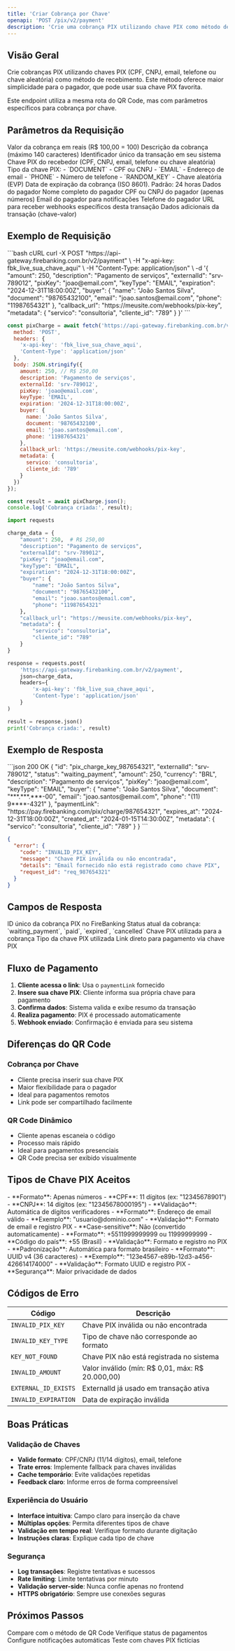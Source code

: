 ```yaml
---
title: 'Criar Cobrança por Chave'
openapi: 'POST /pix/v2/payment'
description: 'Crie uma cobrança PIX utilizando chave PIX como método de pagamento'
---
```


## Visão Geral

Crie cobranças PIX utilizando chaves PIX (CPF, CNPJ, email, telefone ou chave aleatória) como método de recebimento. Este método oferece maior simplicidade para o pagador, que pode usar sua chave PIX favorita.

<Info>
  Este endpoint utiliza a mesma rota do QR Code, mas com parâmetros específicos para cobrança por chave.
</Info>

## Parâmetros da Requisição

<ParamField body="amount" type="integer" required>
  Valor da cobrança em reais (R$ 100,00 = 100)
</ParamField>

<ParamField body="description" type="string" required>
  Descrição da cobrança (máximo 140 caracteres)
</ParamField>

<ParamField body="externalId" type="string" required>
  Identificador único da transação em seu sistema
</ParamField>

<ParamField body="pixKey" type="string" required>
  Chave PIX do recebedor (CPF, CNPJ, email, telefone ou chave aleatória)
</ParamField>

<ParamField body="keyType" type="string" required>
  Tipo da chave PIX:
  - `DOCUMENT` - CPF ou CNPJ
  - `EMAIL` - Endereço de email
  - `PHONE` - Número de telefone
  - `RANDOM_KEY` - Chave aleatória (EVP)
</ParamField>

<ParamField body="expiration" type="string">
  Data de expiração da cobrança (ISO 8601). Padrão: 24 horas
</ParamField>

<ParamField body="buyer" type="object">
  Dados do pagador
  <Expandable title="buyer">
    <ParamField body="buyer.name" type="string" required>
      Nome completo do pagador
    </ParamField>
    <ParamField body="buyer.document" type="string" required>
      CPF ou CNPJ do pagador (apenas números)
    </ParamField>
    <ParamField body="buyer.email" type="string">
      Email do pagador para notificações
    </ParamField>
    <ParamField body="buyer.phone" type="string">
      Telefone do pagador
    </ParamField>
  </Expandable>
</ParamField>

<ParamField body="callback_url" type="string">
  URL para receber webhooks específicos desta transação
</ParamField>

<ParamField body="metadata" type="object">
  Dados adicionais da transação (chave-valor)
</ParamField>

## Exemplo de Requisição

<CodeGroup>
```bash cURL
curl -X POST "https://api-gateway.firebanking.com.br/v2/payment" \
  -H "x-api-key: fbk_live_sua_chave_aqui" \
  -H "Content-Type: application/json" \
  -d '{
    "amount": 250,
    "description": "Pagamento de serviços",
    "externalId": "srv-789012",
    "pixKey": "joao@email.com",
    "keyType": "EMAIL",
    "expiration": "2024-12-31T18:00:00Z",
    "buyer": {
      "name": "João Santos Silva",
      "document": "98765432100",
      "email": "joao.santos@email.com",
      "phone": "11987654321"
    },
    "callback_url": "https://meusite.com/webhooks/pix-key",
    "metadata": {
      "servico": "consultoria",
      "cliente_id": "789"
    }
  }'
```

```javascript JavaScript
const pixCharge = await fetch('https://api-gateway.firebanking.com.br/v2/payment', {
  method: 'POST',
  headers: {
    'x-api-key': 'fbk_live_sua_chave_aqui',
    'Content-Type': 'application/json'
  },
  body: JSON.stringify({
    amount: 250, // R$ 250,00
    description: 'Pagamento de serviços',
    externalId: 'srv-789012',
    pixKey: 'joao@email.com',
    keyType: 'EMAIL',
    expiration: '2024-12-31T18:00:00Z',
    buyer: {
      name: 'João Santos Silva',
      document: '98765432100',
      email: 'joao.santos@email.com',
      phone: '11987654321'
    },
    callback_url: 'https://meusite.com/webhooks/pix-key',
    metadata: {
      servico: 'consultoria',
      cliente_id: '789'
    }
  })
});

const result = await pixCharge.json();
console.log('Cobrança criada:', result);
```

```python Python
import requests

charge_data = {
    "amount": 250,  # R$ 250,00
    "description": "Pagamento de serviços",
    "externalId": "srv-789012",
    "pixKey": "joao@email.com",
    "keyType": "EMAIL",
    "expiration": "2024-12-31T18:00:00Z",
    "buyer": {
        "name": "João Santos Silva",
        "document": "98765432100",
        "email": "joao.santos@email.com",
        "phone": "11987654321"
    },
    "callback_url": "https://meusite.com/webhooks/pix-key",
    "metadata": {
        "servico": "consultoria",
        "cliente_id": "789"
    }
}

response = requests.post(
    'https://api-gateway.firebanking.com.br/v2/payment',
    json=charge_data,
    headers={
        'x-api-key': 'fbk_live_sua_chave_aqui',
        'Content-Type': 'application/json'
    }
)

result = response.json()
print('Cobrança criada:', result)
```
</CodeGroup>

## Exemplo de Resposta

<ResponseExample>
```json 200 OK
{
  "id": "pix_charge_key_987654321",
  "externalId": "srv-789012",
  "status": "waiting_payment",
  "amount": 250,
  "currency": "BRL",
  "description": "Pagamento de serviços",
  "pixKey": "joao@email.com",
  "keyType": "EMAIL",
  "buyer": {
    "name": "João Santos Silva",
    "document": "***.***.***-00",
    "email": "joao.santos@email.com",
    "phone": "(11) 9****-4321"
  },
  "paymentLink": "https://pay.firebanking.com/pix/charge/987654321",
  "expires_at": "2024-12-31T18:00:00Z",
  "created_at": "2024-01-15T14:30:00Z",
  "metadata": {
    "servico": "consultoria",
    "cliente_id": "789"
  }
}
```

```json 400 Bad Request
{
  "error": {
    "code": "INVALID_PIX_KEY",
    "message": "Chave PIX inválida ou não encontrada",
    "details": "Email fornecido não está registrado como chave PIX",
    "request_id": "req_987654321"
  }
}
```
</ResponseExample>

## Campos de Resposta

<ResponseField name="id" type="string">
  ID único da cobrança PIX no FireBanking
</ResponseField>

<ResponseField name="status" type="string">
  Status atual da cobrança: `waiting_payment`, `paid`, `expired`, `cancelled`
</ResponseField>

<ResponseField name="pixKey" type="string">
  Chave PIX utilizada para a cobrança
</ResponseField>

<ResponseField name="keyType" type="string">
  Tipo da chave PIX utilizada
</ResponseField>

<ResponseField name="paymentLink" type="string">
  Link direto para pagamento via chave PIX
</ResponseField>

## Fluxo de Pagamento

1. **Cliente acessa o link**: Usa o `paymentLink` fornecido
2. **Insere sua chave PIX**: Cliente informa sua própria chave para pagamento
3. **Confirma dados**: Sistema valida e exibe resumo da transação
4. **Realiza pagamento**: PIX é processado automaticamente
5. **Webhook enviado**: Confirmação é enviada para seu sistema

## Diferenças do QR Code

### Cobrança por Chave
- Cliente precisa inserir sua chave PIX
- Maior flexibilidade para o pagador
- Ideal para pagamentos remotos
- Link pode ser compartilhado facilmente

### QR Code Dinâmico
- Cliente apenas escaneia o código
- Processo mais rápido
- Ideal para pagamentos presenciais
- QR Code precisa ser exibido visualmente

## Tipos de Chave PIX Aceitos

<AccordionGroup>
  <Accordion title="CPF/CNPJ (DOCUMENT)">
    - **Formato**: Apenas números
    - **CPF**: 11 dígitos (ex: "12345678901")
    - **CNPJ**: 14 dígitos (ex: "12345678000195")
    - **Validação**: Automática de dígitos verificadores
  </Accordion>

  <Accordion title="Email (EMAIL)">
    - **Formato**: Endereço de email válido
    - **Exemplo**: "usuario@dominio.com"
    - **Validação**: Formato de email e registro PIX
    - **Case-sensitive**: Não (convertido automaticamente)
  </Accordion>

  <Accordion title="Telefone (PHONE)">
    - **Formato**: +5511999999999 ou 11999999999
    - **Código do país**: +55 (Brasil)
    - **Validação**: Formato e registro no PIX
    - **Padronização**: Automática para formato brasileiro
  </Accordion>

  <Accordion title="Chave Aleatória (RANDOM_KEY)">
    - **Formato**: UUID v4 (36 caracteres)
    - **Exemplo**: "123e4567-e89b-12d3-a456-426614174000"
    - **Validação**: Formato UUID e registro PIX
    - **Segurança**: Maior privacidade de dados
  </Accordion>
</AccordionGroup>

## Códigos de Erro

| Código | Descrição |
|--------|-----------|
| `INVALID_PIX_KEY` | Chave PIX inválida ou não encontrada |
| `INVALID_KEY_TYPE` | Tipo de chave não corresponde ao formato |
| `KEY_NOT_FOUND` | Chave PIX não está registrada no sistema |
| `INVALID_AMOUNT` | Valor inválido (mín: R$ 0,01, máx: R$ 20.000,00) |
| `EXTERNAL_ID_EXISTS` | ExternalId já usado em transação ativa |
| `INVALID_EXPIRATION` | Data de expiração inválida |

## Boas Práticas

### Validação de Chaves
- **Valide formato**: CPF/CNPJ (11/14 dígitos), email, telefone
- **Trate erros**: Implemente fallback para chaves inválidas
- **Cache temporário**: Evite validações repetidas
- **Feedback claro**: Informe erros de forma compreensível

### Experiência do Usuário
- **Interface intuitiva**: Campo claro para inserção da chave
- **Múltiplas opções**: Permita diferentes tipos de chave
- **Validação em tempo real**: Verifique formato durante digitação
- **Instruções claras**: Explique cada tipo de chave

### Segurança
- **Log transações**: Registre tentativas e sucessos
- **Rate limiting**: Limite tentativas por minuto
- **Validação server-side**: Nunca confie apenas no frontend
- **HTTPS obrigatório**: Sempre use conexões seguras

## Próximos Passos

<CardGroup cols={2}>
  <Card title="QR Code Dinâmico" href="/api-reference/pix/charge/create-qrcode">
    Compare com o método de QR Code
  </Card>
  <Card title="Consultar Cobrança" href="/api-reference/pix/charge/get">
    Verifique status de pagamentos
  </Card>
  <Card title="Webhooks" href="/api-reference/pix/webhooks-cashin">
    Configure notificações automáticas
  </Card>
  <Card title="Ambiente de Testes" href="/testing">
    Teste com chaves PIX fictícias
  </Card>
</CardGroup>